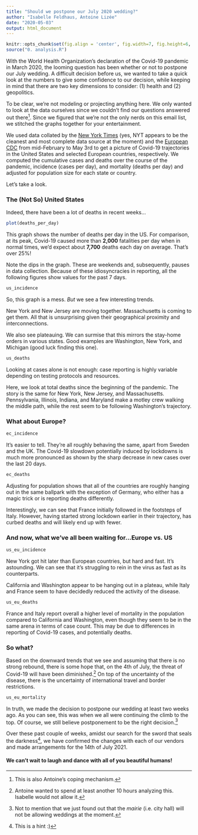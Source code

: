 ```yaml
---
title: "Should we postpone our July 2020 wedding?"
author: "Isabelle Feldhaus, Antoine Lizée"
date: "2020-05-03"
output: html_document
---
```


```r
knitr::opts_chunk$set(fig.align = 'center', fig.width=7, fig.height=6, echo=FALSE)
source("0. analysis.R")
```

With the World Health Organization's declaration of the Covid-19 pandemic in March 2020, the looming question has been whether or not to postpone our July wedding. A difficult decision before us, we wanted to take a quick look at the numbers to give some confidence to our decision, while keeping in mind that there are two key dimensions to consider: (1) health and (2) geopolitics. 

To be clear, we're not modeling or projecting anything here. We only wanted to look at the data ourselves since we couldn't find our questions answered out there[^1]. Since we figured that we're not the only nerds on this email list, we stitched the graphs together for your entertainment.

[^1]: This is also Antoine's coping mechanism. 

We used data collated by the [New York Times](https://github.com/nytimes/covid-19-data/raw/master/us-states.csv) (yes, NYT appears to be the cleanest and most complete data source at the moment) and the [European CDC](https://opendata.ecdc.europa.eu/covid19/casedistribution/csv) from mid-February to May 3rd to get a picture of Covid-19 trajectories in the United States and selected European countries, respectively. We computed the cumulative cases and deaths over the course of the pandemic, incidence (cases per day), and mortality (deaths per day) and adjusted for population size for each state or country. 

Let's take a look. 

### The (Not So) United States

Indeed, there have been a lot of deaths in recent weeks...

```r
plot(deaths_per_day)
```

This graph shows the number of deaths per day in the US. For comparison, at its peak, Covid-19 caused more than **2,000** fatalities per day when in normal times, we'd expect about **7,700** deaths each day on average. That's over 25%! 

Note the dips in the graph. These are weekends and, subsequently, pauses in data collection. Because of these idiosyncracies in reporting, all the following figures show values for the past 7 days. 

```r
us_incidence
```

So, this graph is a mess. _But_ we see a few interesting trends. 

New York and New Jersey are moving together. Massachusetts is coming to get them. All that is unsurprising given their geographical proximity and interconnections. 

We also see plateauing. We can surmise that this mirrors the stay-home orders in various states. Good examples are Washington, New York, and Michigan (good luck finding this one). 

```r
us_deaths
```

Looking at cases alone is not enough: case reporting is highly variable depending on testing protocols and resources. 

Here, we look at total deaths since the beginning of the pandemic. The story is the same for New York, New Jersey, and Massachusetts. Pennsylvania, Illinois, Indiana, and Maryland make a motley crew walking the middle path, while the rest seem to be following Washington's trajectory. 

### What about Europe?

```r
ec_incidence
```

It's easier to tell. They're all roughly behaving the same, apart from Sweden and the UK. The Covid-19 slowdown potentially induced by lockdowns is much more pronounced as shown by the sharp decrease in new cases over the last 20 days. 

```r
ec_deaths
```

Adjusting for population shows that all of the countries are roughly hanging out in the same ballpark with the exception of Germany, who either has a magic trick or is reporting deaths differently. 

Interestingly, we can see that France initially followed in the footsteps of Italy. However, having started strong lockdown earlier in their trajectory, has curbed deaths and will likely end up with fewer. 

### And now, what we've all been waiting for...Europe vs. US

```r
us_eu_incidence
```

New York got hit later than European countries, but hard and fast. It's astounding. We can see that it's struggling to rein in the virus as fast as its counterparts. 

California and Washington appear to be hanging out in a plateau, while Italy and France seem to have decidedly reduced the activity of the disease. 

```r
us_eu_deaths
```

France and Italy report overall a higher level of mortality in the population compared to California and Washington, even though they seem to be in the same arena in terms of case count. This may be due to differences in reporting of Covid-19 cases, and potentially deaths. 

### So what?

Based on the downward trends that we see and assuming that there is no strong rebound, there is some hope that, on the 4th of July, the threat of Covid-19 will have been diminished.[^3] On top of the uncertainty of the disease, there is the uncertainty of international travel and border restrictions. 

[^3]: Antoine wanted to spend at least another 10 hours analyzing this. Isabelle would not allow it. 

```r
us_eu_mortality
```

In truth, we made the decision to postpone our wedding at least two weeks ago. As you can see, this was when we all were continuing the climb to the top. Of course, we still believe postponement to be the right decision.[^4] 

[^4]: Not to mention that we just found out that the _mairie_ (i.e. city hall) will not be allowing weddings at the moment. 

Over these past couple of weeks, amidst our search for the sword that seals the darkness[^5], we have confirmed the changes with each of our vendors and made arrangements for the 14th of July 2021. 

#### We can't wait to laugh and dance with all of you beautiful humans! 

[^5]: This is a hint :) 
